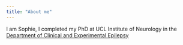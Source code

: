 ```yaml
---
title: "About me"
---
```

    
I am Sophie, I completed my PhD at UCL Institute of Neurology in the [Department of Clinical and Experimental Epilepsy ](https://www.ucl.ac.uk/ion/research/departments/clinical-and-experimental-epilepsy)